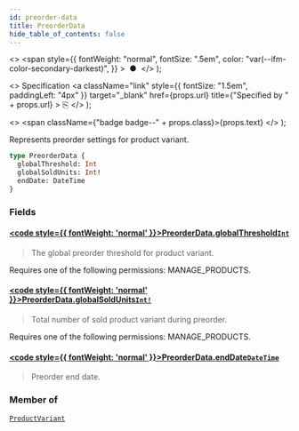 ```yaml
---
id: preorder-data
title: PreorderData
hide_table_of_contents: false
---
```


  <>
    <span
      style={{
        fontWeight: "normal",
        fontSize: ".5em",
        color: "var(--ifm-color-secondary-darkest)",
      }}
    >
      &nbsp;●&nbsp;
    </span>
  </>
);

  <>
    Specification
    <a
      className="link"
      style={{ fontSize: "1.5em", paddingLeft: "4px" }}
      target="\_blank"
      href={props.url}
      title={"Specified by " + props.url}
    >
      ⎘
    </a>
  </>
);

  <>
    <span className={"badge badge--" + props.class}>{props.text}</span>
  </>
);

Represents preorder settings for product variant.

```graphql
type PreorderData {
  globalThreshold: Int
  globalSoldUnits: Int!
  endDate: DateTime
}
```

### Fields

#### [<code style={{ fontWeight: 'normal' }}>PreorderData.<b>globalThreshold</b></code>](#)<Bullet />[`Int`](../../api-reference/scalars/int) <Badge class="secondary" text="scalar"/>

> The global preorder threshold for product variant.

Requires one of the following permissions: MANAGE_PRODUCTS.

>

#### [<code style={{ fontWeight: 'normal' }}>PreorderData.<b>globalSoldUnits</b></code>](#)<Bullet />[`Int!`](../../api-reference/scalars/int) <Badge class="secondary" text="non-null"/> <Badge class="secondary" text="scalar"/>

> Total number of sold product variant during preorder.

Requires one of the following permissions: MANAGE_PRODUCTS.

>

#### [<code style={{ fontWeight: 'normal' }}>PreorderData.<b>endDate</b></code>](#)<Bullet />[`DateTime`](../../api-reference/scalars/date-time) <Badge class="secondary" text="scalar"/>

> Preorder end date.

### Member of

[`ProductVariant`](../../api-reference/objects/product-variant) <Badge class="secondary" text="object"/>
